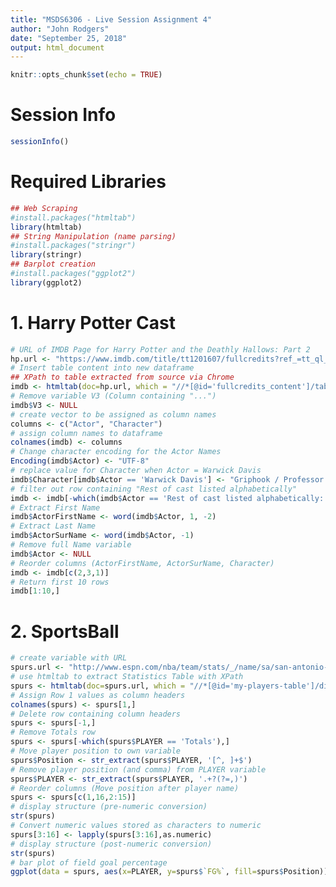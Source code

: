 ```yaml
---
title: "MSDS6306 - Live Session Assignment 4"
author: "John Rodgers"
date: "September 25, 2018"
output: html_document
---
```


```r
knitr::opts_chunk$set(echo = TRUE)
```

# Session Info

```r
sessionInfo()
```

# Required Libraries

```r
## Web Scraping
#install.packages("htmltab")
library(htmltab)
## String Manipulation (name parsing)
#install.packages("stringr")
library(stringr)
## Barplot creation
#install.packages("ggplot2")
library(ggplot2)
```

# 1. Harry Potter Cast

```r
# URL of IMDB Page for Harry Potter and the Deathly Hallows: Part 2
hp.url <- "https://www.imdb.com/title/tt1201607/fullcredits?ref_=tt_ql_1"
# Insert table content into new dataframe
## XPath to table extracted from source via Chrome
imdb <- htmltab(doc=hp.url, which = "//*[@id='fullcredits_content']/table[3]")
# Remove variable V3 (Column containing "...")
imdb$V3 <- NULL
# create vector to be assigned as column names
columns <- c("Actor", "Character")
# assign column names to dataframe
colnames(imdb) <- columns
# Change character encoding for the Actor Names
Encoding(imdb$Actor) <- "UTF-8"
# replace value for Character when Actor = Warwick Davis
imdb$Character[imdb$Actor == 'Warwick Davis'] <- "Griphook / Professor Filius Flitwick"
# filter out row containing "Rest of cast listed alphabetically"
imdb <- imdb[-which(imdb$Actor == 'Rest of cast listed alphabetically:'),]
# Extract First Name
imdb$ActorFirstName <- word(imdb$Actor, 1, -2)
# Extract Last Name
imdb$ActorSurName <- word(imdb$Actor, -1)
# Remove full Name variable
imdb$Actor <- NULL
# Reorder columns (ActorFirstName, ActorSurName, Character)
imdb <- imdb[c(2,3,1)]
# Return first 10 rows
imdb[1:10,]
```


# 2. SportsBall

```r
# create variable with URL
spurs.url <- "http://www.espn.com/nba/team/stats/_/name/sa/san-antonio-spurs"
# use htmltab to extract Statistics Table with XPath
spurs <- htmltab(doc=spurs.url, which = "//*[@id='my-players-table']/div[4]/div[3]/table")
# Assign Row 1 values as column headers
colnames(spurs) <- spurs[1,]
# Delete row containing column headers
spurs <- spurs[-1,]
# Remove Totals row
spurs <- spurs[-which(spurs$PLAYER == 'Totals'),]
# Move player position to own variable
spurs$Position <- str_extract(spurs$PLAYER, '[^, ]+$')
# Remove player position (and comma) from PLAYER variable
spurs$PLAYER <- str_extract(spurs$PLAYER, '.+?(?=,)')
# Reorder columns (Move position after player name)
spurs <- spurs[c(1,16,2:15)]
# display structure (pre-numeric conversion)
str(spurs)
# Convert numeric values stored as characters to numeric
spurs[3:16] <- lapply(spurs[3:16],as.numeric)
# display structure (post-numeric conversion)
str(spurs)
# bar plot of field goal percentage
ggplot(data = spurs, aes(x=PLAYER, y=spurs$`FG%`, fill=spurs$Position)) + coord_flip() + geom_bar(stat="identity") + labs(title = "2017-18 Spurs Field Goal %", x = "Spurs Player", y = "Field Goal %", fill="Position") + theme(plot.title = element_text(hjust = 0.5))
```